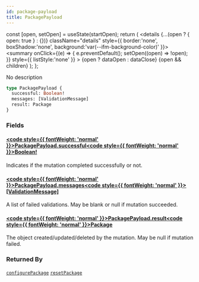 ```yaml
---
id: package-payload
title: PackagePayload
---
```









  const [open, setOpen] = useState(startOpen);
  return (
    <details {...(open ? { open: true } : {})} className="details" style={{ border:'none', boxShadow:'none', background:'var(--ifm-background-color)' }}>
      <summary
        onClick={(e) => {
          e.preventDefault();
          setOpen((open) => !open);
        }}
        style={{ listStyle:'none' }}
      >
      {open ? dataOpen : dataClose}
      </summary>
      {open && children}
    </details>
  );
};








No description


```graphql
type PackagePayload {
  successful: Boolean!
  messages: [ValidationMessage]
  result: Package
}
```




### Fields

#### [<code style={{ fontWeight: 'normal' }}>PackagePayload.<b>successful</b></code>](#)<Bullet />[<code style={{ fontWeight: 'normal' }}><b>Boolean!</b></code>](/swapi/types/scalars/boolean.mdx) <Badge class="badge badge--secondary badge--non_null" text="non-null"/> <Badge class="badge badge--secondary " text="scalar"/> 
Indicates if the mutation completed successfully or not.


#### [<code style={{ fontWeight: 'normal' }}>PackagePayload.<b>messages</b></code>](#)<Bullet />[<code style={{ fontWeight: 'normal' }}><b>[ValidationMessage]</b></code>](/swapi/types/objects/validation-message.mdx) <Badge class="badge badge--secondary " text="list"/> <Badge class="badge badge--secondary " text="object"/> 
A list of failed validations. May be blank or null if mutation succeeded.


#### [<code style={{ fontWeight: 'normal' }}>PackagePayload.<b>result</b></code>](#)<Bullet />[<code style={{ fontWeight: 'normal' }}><b>Package</b></code>](/swapi/types/objects/package.mdx) <Badge class="badge badge--secondary " text="object"/> 
The object created/updated/deleted by the mutation. May be null if mutation failed.






### Returned By

[`configurePackage`](/swapi/operations/mutations/configure-package.mdx)  <Badge class="badge badge--secondary badge--relation" text="mutation"/><Bullet />[`resetPackage`](/swapi/operations/mutations/reset-package.mdx)  <Badge class="badge badge--secondary badge--relation" text="mutation"/>